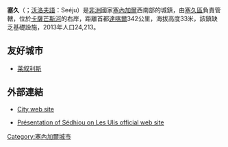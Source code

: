 {{Infobox settlement
<!--See Template:Infobox Settlement for additional fields that may be available-->
<!--See the Table at Infobox Settlement for all fields and descriptions of usage-->
<!-- Basic info  ---------------->
|official_name          = 塞久
|other_name             =
|native_name            =  <!-- for cities whose native name is not in English -->
|nickname               = 
|settlement_type        = 城鎮<!--For Town or Village (Leave blank for the default City)-->
|motto                  =
<!-- images and maps  ----------->
|image_skyline          = 
|imagesize              = 
|image_caption          = 
|image_flag             = 
|flag_size              =
|image_seal             = 
|seal_size              =
|image_shield           = 
|shield_size            =
|image_blank_emblem     =
|blank_emblem_type      =
|blank_emblem_size      =
|image_map              = 
|mapsize                = 
|map_caption            = 
|image_map1             = 
|mapsize1               = 
|map_caption1           = 
|image_dot_map          =
|dot_mapsize            =
|dot_map_caption        =
|dot_x =  |dot_y =
|pushpin_map            =Senegal <!-- the name of a location map as per http://en.wikipedia.org/wiki/Template:Location_map -->
|pushpin_label_position = <!-- the position of the pushpin label: left, right, top, bottom, none -->
|pushpin_map_caption    =
|pushpin_mapsize        =
<!-- Location ------------------>
|coordinates_region     = SN
|subdivision_type       = 國家
|subdivision_name       = {{SEN}}
|subdivision_type1      = 區
|subdivision_name1      = [[塞久區|塞久區]]
|subdivision_type2      = 
|subdivision_name2      = 
<!-- Politics ----------------->
|government_footnotes   =
|government_type        =
|leader_title           =
|leader_name            =
|leader_title1          =  <!-- for places with, say, both a mayor and a city manager -->
|leader_name1           =
|established_title      =  <!-- Settled -->
|established_date       = 
<!-- Area    --------------------->
|area_magnitude         = 
|unit_pref                = <!--Enter: Imperial, if Imperial (metric) is desired-->
|area_footnotes           =
|area_total_km2           = <!-- ALL fields dealing with a measurements are subject to automatic unit conversion-->
|area_land_km2            = <!--See table @ Template:Infobox Settlement for details on automatic unit conversion-->
|area_water_km2           =
|area_total_sq_mi         =
|area_land_sq_mi          =
|area_water_sq_mi         =
|area_water_percent       =
<!-- Population   ----------------------->
|population_as_of               =
|population_footnotes           =
|population_note                =
|population_total               =
|population_density_km2         =
|population_density_sq_mi       =
<!-- General information  --------------->
|timezone               = [[格林威治時間|格林威治時間]]
|utc_offset             = +0
|timezone_DST           = 
|utc_offset_DST        = 
|latd=12 |latm=42|lats= |latNS=N
|longd=15 |longm=33 |longs= |longEW=W
|elevation_footnotes    =  <!--for references: use <ref> </ref> tags-->
|elevation_m            = 
|elevation_ft           =
<!-- Area/postal codes & others -------->
|postal_code_type       =  <!-- enter ZIP code, Postcode, Post code, Postal code... -->
|postal_code            =
|area_code              =
|website                = 
|footnotes              = 
}} 

'''塞久'''（{{lang-fr|'''Sédhiou'''}}；[[沃洛夫語|沃洛夫語]]：Seéju）是[[非洲|非洲]]國家[[塞內加爾|塞內加爾]]西南部的城鎮，由[[塞久區|塞久區]]負責管轄，位於[[卡薩芒斯河|卡薩芒斯河]]的右岸，距離首都[[達喀爾|達喀爾]]342公里，海拔高度33米，該鎮缺乏基礎設施，2013年人口24,213。

==友好城市==
* {{FRA}} [[莱叙利斯|莱叙利斯]]

==外部連結==
* {{fr}} [https://web.archive.org/web/20080509135715/http://seejoo.ifrance.com/ City web site]
*{{fr}} [http://www.mairie-des-ulis.fr/index.php?id=150 Présentation of Sédhiou on Les Ulis official web site] {{Wayback|url=http://www.mairie-des-ulis.fr/index.php?id=150 |date=20111001084323 }}

{{coord|12|42|N|15|33|W|display=title|region:SN_type:city_source:GNS-enwiki}}

{{Senegal-stub}}

[[Category:塞內加爾城市|Category:塞內加爾城市]]